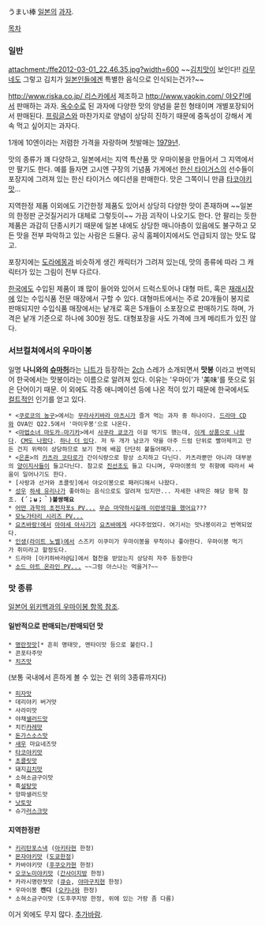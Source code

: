 うまい棒
[[일본]]의 [[과자]].

[[목차]]

=== 일반 ===
attachment:/ffe2012-03-01_22.46.35.jpg?width=600
~~[[김치]]맛이 보인다!! [[라무네]]도 그렇고 김치가 [[일본인]]들에겐 특별한 음식으로 인식되는건가?~~

[[http://www.riska.co.jp/ 리스카]]에서 제조하고 [[http://www.yaokin.com/ 야오킨]]에서 판매하는 과자. [[옥수수]]로 된 과자에 다양한 맛의 양념을 묻힌 형태이며 개별포장되어서 판매된다. [[프링글스]]와 마찬가지로 양념이 상당히 진하기 때문에 중독성이 강해서 계속 먹고 싶어지는 과자다.

1개에 10엔이라는 저렴한 가격을 자랑하며 첫발매는 [[1979년]].

맛의 종류가 꽤 다양하고, 일본에서는 지역 특산품 맛 우마이봉을 만들어서 그 지역에서만 팔기도 한다. 예를 들자면 고시엔 구장의 기념품 가게에선 [[한신 타이거스]]의 선수들이 포장지에 그려져 있는 한신 타이거스 에디션을 판매한다. 맛은 그쪽이니 만큼 [[타코야키]]맛... 

지역한정 제품 이외에도 기간한정 제품도 있어서 상당히 다양한 맛이 존재하며 ~~일본의 한정판 군것질거리가 대체로 그렇듯이~~ 가끔 괴작이 나오기도 한다. 안 팔리는 듯한 제품은 과감히 단종시키기 때문에 일본 내에도 상당한 매니아층이 있음에도 불구하고 모든 맛을 전부 파악하고 있는 사람은 드물다. 공식 홈페이지에서도 언급되지 않는 맛도 많고.

포장지에는 [[도라에몽]]과 비슷하게 생긴 캐릭터가 그려져 있는데, 맛의 종류에 따라 그 캐릭터가 있는 그림이 전부 다르다.
 
[[한국]]에도 수입된 제품이 꽤 많이 들어와 있어서 드럭스토어나 대형 마트, 혹은 [[재래시장]]에 있는 수입식품 전문 매장에서 구할 수 있다. 대형마트에서는 주로 20개들이 봉지로 판매되지만 수입식품 매장에서는 낱개로 혹은 5개들이 소포장으로 판매하기도 하며, 가격은 낱개 기준으로 하나에 300원 정도. 대형포장을 사도 가격에 크게 메리트가 있진 않다.

=== 서브컬쳐에서의 우마이봉 ===
일명 '''나니와의 [[슈마허]]'''라는 [[니트]]가 등장하는 [[2ch]] 스레가 소개되면서 '''맛봉''' 이라고 번역되어 한국에서는 맛봉이라는 이름으로 알려져 있다. 이유는 '우마이'가 '美味'를 뜻으로 읽은 단어이기 때문. 이 외에도 각종 애니메이션 등에 나온 적이 있기 때문에 한국에서도 [[컬트]]적인 인기를 얻고 있다.

 * <[[쿠로코의 농구]]>에서는 [[무라사키바라 아츠시]]가 즐겨 먹는 과자 중 하나이다. [[드라마 CD]]와 OVA인 Q22.5에서 '마이우봉'으로 나온다.
 * <[[마법소녀 마도카☆마기카]]>에서 [[사쿠라 쿄코]]가 이걸 먹기도 했는데, [http://jamba7.egloos.com/5681546 이게 상품으로 나왔다]. [http://jamba7.egloos.com/5691094 CM도 나왔다]. [http://jamba7.egloos.com/5693064 하나 더 있다]. 저 두 개가 남코가 약을 아주 드럼 단위로 빨아제끼고 만든 건지 위력이 상당하므로 보기 전에 배꼽 단단히 붙들어매자...
 * <[[은혼]]>의 [[카츠라 코타로]]가 간이식량으로 항상 소지하고 다닌다. 카츠라뿐만 아니라 대부분의 [[양이지사]]들이 들고다닌다. 참고로 [[진선조]]도 들고 다니며, 우마이봉의 맛 취향에 따라서 싸움이 일어나기도 한다.
 * [사랑과 선거와 초콜릿]에서 야오이봉으로 패러디해서 나왔다.
 * [[성우]] [[하세 유리나]]가 좋아하는 음식으로도 알려져 있지만... 자세한 내막은 해당 항목 참조. '''(´；ω；｀)불쌍해요'''
 * [http://fuko.tistory.com/1119 어떤 과학의 초전자포s PV...] [[무슨 마약하시길래 이런생각을 했어요]]???
 * [http://fuko.tistory.com/1231 모노가타리 시리즈 PV...] 
 * [[요츠바랑!]]에서 [[아야세 아사기]]가 [[요츠바]]에게 사다주었었다. 여기서는 맛나봉이라고 번역되었다.
 * [[인생(라이트 노벨)]]에서 스즈키 이쿠미가 우마이봉을 무척이나 좋아한다. 우마이봉 먹기가 취미라고 할정도다.
 * 드라마 [아키하바라@딥]에서 협찬을 받았는지 상당히 자주 등장한다
 * [http://fuko.tistory.com/1628 소드 아트 온라인 PV...] ~~그럼 아스나는 먹을거?~~
=== 맛 종류 ===
[http://ja.wikipedia.org/wiki/うまい棒 일본어 위키백과의 우마이봉 항목 참조].
==== 일반적으로 판매되는/판매되던 맛 ====
 * [[명란젓]]맛[* 흔히 명태맛, 멘타이맛 등으로 불린다.]
 * 콘포타주맛 
 * [[치즈]]맛 
(보통 국내에서 흔하게 볼 수 있는 건 위의 3종류까지다)
 * [[피자]]맛
 * 데리야키 버거맛
 * 사라미맛
 * 야채[[샐러드]]맛
 * 치킨[[카레]]맛
 * [[돈가스]]소스맛
 * [[새우]] 마요네즈맛
 * [[타코야키]]맛
 * [[초콜릿]]맛
 * 돼지[[김치]]맛
 * 소혀소금구이맛
 * 흑[[설탕]]맛
 * 양파샐러드맛
 * [[낫토]]맛
 * 슈가[[러스크]]맛

==== 지역한정판 ====
 * [[키리탄포]]스낵 ([[아키타]]현 한정)
 * [[몬쟈야키]]맛 ([[도쿄]]한정)
 * 카바야키맛 ([[후쿠오카]]현 한정)
 * [[오코노미야키]]맛 ([[간사이]]지방 한정)
 * 카라시명란젓맛 ([[큐슈]], [[야마구치]]현 한정)
 * 우마이봉 '''캔디''' ([[오키나와]] 한정)
 * 소혀소금구이맛 (도후쿠지방 한정, 위에 있는 거랑 좀 다름)
 
이거 외에도 무지 많다. [[추가바람]].
